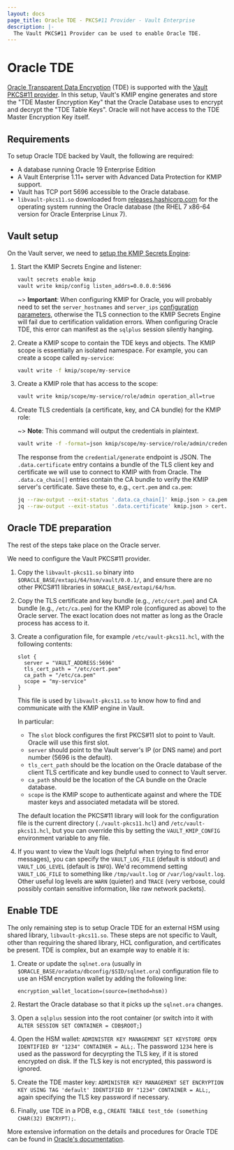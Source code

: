 ```yaml
---
layout: docs
page_title: Oracle TDE - PKCS#11 Provider - Vault Enterprise
description: |-
  The Vault PKCS#11 Provider can be used to enable Oracle TDE.
---
```


# Oracle TDE

[Oracle Transparent Data Encryption](https://docs.oracle.com/database/121/ASOAG/introduction-to-transparent-data-encryption.htm#ASOAG10270) (TDE)
is supported with the [Vault PKCS#11 provider](/docs/enterprise/pkcs11-provider).
In this setup, Vault's KMIP engine generates and store the "TDE Master Encryption Key" that the Oracle Database uses to encrypt and decrypt the "TDE Table Keys".
Oracle will not have access to the TDE Master Encryption Key itself.

## Requirements

To setup Oracle TDE backed by Vault, the following are required:

- A database running Oracle 19 Enterprise Edition
- A Vault Enterprise 1.11+ server with Advanced Data Protection for KMIP support.
- Vault has TCP port 5696 accessible to the Oracle database.
- `libvault-pkcs11.so` downloaded from [releases.hashicorp.com](https://releases.hashicorp.com/vault-pkcs11-provider) for the operating system running the Oracle database (the RHEL 7 x86-64 version for Oracle Enterprise Linux 7).

## Vault setup

On the Vault server, we need to [setup the KMIP Secrets Engine](/docs/secrets/kmip):

1. Start the KMIP Secrets Engine and listener:

    ```sh
    vault secrets enable kmip
    vault write kmip/config listen_addrs=0.0.0.0:5696
    ```

    ~> **Important**: When configuring KMIP for Oracle, you will probably need to set the
    `server_hostnames` and `server_ips` [configuration parameters](/api-docs/secret/kmip#parameters),
    otherwise the TLS connection to the KMIP Secrets Engine will fail due to certification validation errors.
    When configuring Oracle TDE, this error can manifest as the `sqlplus` session silently hanging.

1. Create a KMIP scope to contain the TDE keys and objects.
   The KMIP scope is essentially an isolated namespace.
   For example, you can create a scope called `my-service`:

    ```sh
    vault write -f kmip/scope/my-service
    ```

1. Create a KMIP role that has access to the scope:

    ```sh
    vault write kmip/scope/my-service/role/admin operation_all=true
    ```

1. Create TLS credentials (a certificate, key, and CA bundle) for the KMIP role:

    ~> **Note**: This command will output the credentials in plaintext.

    ```sh
    vault write -f -format=json kmip/scope/my-service/role/admin/credential/generate | tee kmip.json
    ```

    The response from the `credential/generate` endpoint is JSON.
    The `.data.certificate` entry contains a bundle of the TLS client key and certificate we will use to connect to KMIP with from Oracle.
    The `.data.ca_chain[]` entries contain the CA bundle to verify the KMIP server's certificate.
    Save these to, e.g., `cert.pem` and `ca.pem`:

    ```sh
    jq --raw-output --exit-status '.data.ca_chain[]' kmip.json > ca.pem
    jq --raw-output --exit-status '.data.certificate' kmip.json > cert.pem
    ```

## Oracle TDE preparation

The rest of the steps take place on the Oracle server.

We need to configure the Vault PKCS#11 provider.

1. Copy the `libvault-pkcs11.so` binary into `$ORACLE_BASE/extapi/64/hsm/vault/0.0.1/`, and ensure there are no other PKCS#11 libraries in `$ORACLE_BASE/extapi/64/hsm`.

1. Copy the TLS certificate and key bundle (e.g., `/etc/cert.pem`) and CA bundle (e.g., `/etc/ca.pem`) for the KMIP role (configured as above) to the Oracle server.
   The exact location does not matter as long as the Oracle process has access to it.

1. Create a configuration file, for example `/etc/vault-pkcs11.hcl`, with the following contents:

    ```hcl
    slot {
      server = "VAULT_ADDRESS:5696"
      tls_cert_path = "/etc/cert.pem"
      ca_path = "/etc/ca.pem"
      scope = "my-service"
    }
    ```

    This file is used by `libvault-pkcs11.so` to know how to find and communicate with the KMIP engine in Vault.

    In particular:
    - The `slot` block configures the first PKCS#11 slot to point to Vault. Oracle will use this first slot.
    - `server` should point to the Vault server's IP (or DNS name) and port number (5696 is the default).
    - `tls_cert_path` should be the location on the Oracle database of the client TLS certificate and key bundle used to connect to Vault server.
    - `ca_path` should be the location of the CA bundle on the Oracle database.
    - `scope` is the KMIP scope to authenticate against and where the TDE master keys and associated metadata will be stored.

    The default location the PKCS#11 library will look for the configuration file is the current directory (`./vault-pkcs11.hcl`) and `/etc/vault-pkcs11.hcl`, but you can override this by setting the `VAULT_KMIP_CONFIG` environment variable to any file.

1. If you want to view the Vault logs (helpful when trying to find error messages), you can specify the `VAULT_LOG_FILE` (default is stdout) and `VAULT_LOG_LEVEL` (default is `INFO`). We'd recommend setting `VAULT_LOG_FILE` to something like `/tmp/vault.log` or `/var/log/vault.log`. Other useful log levels are `WARN` (quieter) and `TRACE` (very verbose, could possibly contain sensitive information, like raw network packets).

## Enable TDE

The only remaining step is to setup Oracle TDE for an external HSM using shared library, `libvault-pkcs11.so`.
These steps are not specific to Vault, other than requiring the shared library, HCL configuration, and certificates be present.
TDE is complex, but an example way to enable it is:

1. Create or update the `sqlnet.ora` (usually in `$ORACLE_BASE/oradata/dbconfig/$SID/sqlnet.ora`) configuration file to use an HSM encryption wallet by adding the following line:

    ```
    encryption_wallet_location=(source=(method=hsm))
    ```

1. Restart the Oracle database so that it picks up the `sqlnet.ora` changes.

1. Open a `sqlplus` session into the root container (or switch into it with `ALTER SESSION SET CONTAINER = CDB$ROOT;`)

1. Open the HSM wallet: `ADMINISTER KEY MANAGEMENT SET KEYSTORE OPEN IDENTIFIED BY "1234" CONTAINER = ALL;`.
   The password `1234` here is used as the password for decyrpting the TLS key, if it is stored encrypted on disk.
   If the TLS key is not encrypted, this password is ignored.

1. Create the TDE master key: `ADMINISTER KEY MANAGEMENT SET ENCRYPTION KEY USING TAG 'default' IDENTIFIED BY "1234" CONTAINER = ALL;`, again specifying the TLS key password if necessary.

1. Finally, use TDE in a PDB, e.g., `CREATE TABLE test_tde (something CHAR(32) ENCRYPT);`.

More extensive information on the details and procedures for Oracle TDE can be found in [Oracle's documentation](https://docs.oracle.com/database/121/ASOAG/asopart1.htm#ASOAG600).